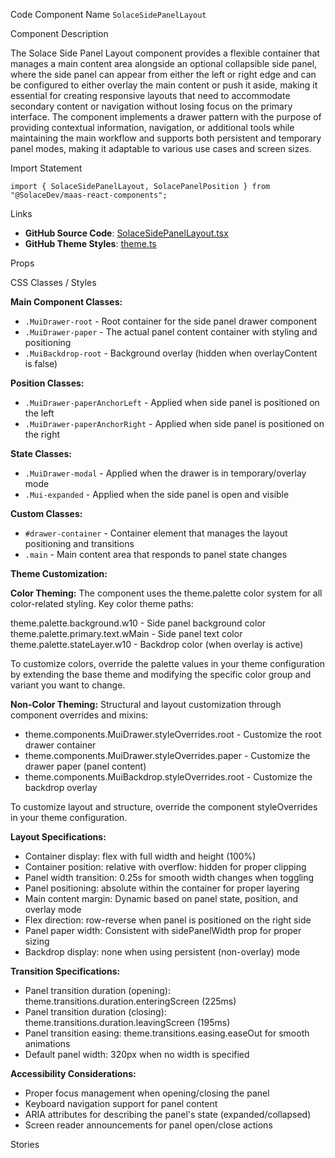 
<Meta of={SolaceSidePanelLayoutStories} />

<Title>Side Panel Layout</Title>

<Description of={SolaceSidePanelLayoutStories} />

<Subtitle>Code Component Name</Subtitle>
`SolaceSidePanelLayout`

<Subtitle>Component Description</Subtitle>

The Solace Side Panel Layout component provides a flexible container that manages a main content area alongside an optional collapsible side panel, where the side panel can appear from either the left or right edge and can be configured to either overlay the main content or push it aside, making it essential for creating responsive layouts that need to accommodate secondary content or navigation without losing focus on the primary interface. The component implements a drawer pattern with the purpose of providing contextual information, navigation, or additional tools while maintaining the main workflow and supports both persistent and temporary panel modes, making it adaptable to various use cases and screen sizes.

<Subtitle>Import Statement</Subtitle>

```tsx
import { SolaceSidePanelLayout, SolacePanelPosition } from "@SolaceDev/maas-react-components";
```

<Subtitle>Links</Subtitle>

- **GitHub Source Code**: [SolaceSidePanelLayout.tsx](https://github.com/SolaceDev/maas-react-components/blob/main/src/components/layout/SolaceSidePanelLayout.tsx)
- **GitHub Theme Styles**: <a href="https://github.com/SolaceDev/maas-react-components/blob/main/src/resources/theme.ts" target="_blank">theme.ts</a>

<Subtitle>Props</Subtitle>

<ArgTypes of={SolaceSidePanelLayoutStories} />

<Subtitle>CSS Classes / Styles</Subtitle>

**Main Component Classes:**

- `.MuiDrawer-root` - Root container for the side panel drawer component
- `.MuiDrawer-paper` - The actual panel content container with styling and positioning
- `.MuiBackdrop-root` - Background overlay (hidden when overlayContent is false)

**Position Classes:**

- `.MuiDrawer-paperAnchorLeft` - Applied when side panel is positioned on the left
- `.MuiDrawer-paperAnchorRight` - Applied when side panel is positioned on the right

**State Classes:**

- `.MuiDrawer-modal` - Applied when the drawer is in temporary/overlay mode
- `.Mui-expanded` - Applied when the side panel is open and visible

**Custom Classes:**

- `#drawer-container` - Container element that manages the layout positioning and transitions
- `.main` - Main content area that responds to panel state changes

**Theme Customization:**

**Color Theming:**
The component uses the theme.palette color system for all color-related styling. Key color theme paths:

<div style={{ display: "flex", alignItems: "center", margin: "8px 0" }}>
	<div
		style={{
			width: "16px",
			height: "16px",
			backgroundColor: "#FFFFFF",
			border: "1px solid rgba(0,0,0,0.2)",
			borderRadius: "3px",
			marginRight: "8px"
		}}
	></div>
	<span>theme.palette.background.w10 - Side panel background color</span>
</div>
<div style={{ display: "flex", alignItems: "center", margin: "8px 0" }}>
	<div
		style={{
			width: "16px",
			height: "16px",
			backgroundColor: "#273749",
			border: "1px solid rgba(0,0,0,0.2)",
			borderRadius: "3px",
			marginRight: "8px"
		}}
	></div>
	<span>theme.palette.primary.text.wMain - Side panel text color</span>
</div>
<div style={{ display: "flex", alignItems: "center", margin: "8px 0" }}>
	<div
		style={{
			width: "16px",
			height: "16px",
			backgroundColor: "rgba(3, 34, 59, 0.1)",
			border: "1px solid rgba(0,0,0,0.2)",
			borderRadius: "3px",
			marginRight: "8px"
		}}
	></div>
	<span>theme.palette.stateLayer.w10 - Backdrop color (when overlay is active)</span>
</div>

To customize colors, override the palette values in your theme configuration by extending the base theme and modifying the specific color group and variant you want to change.

**Non-Color Theming:**
Structural and layout customization through component overrides and mixins:

- theme.components.MuiDrawer.styleOverrides.root - Customize the root drawer container
- theme.components.MuiDrawer.styleOverrides.paper - Customize the drawer paper (panel content)
- theme.components.MuiBackdrop.styleOverrides.root - Customize the backdrop overlay

To customize layout and structure, override the component styleOverrides in your theme configuration.

**Layout Specifications:**

- Container display: flex with full width and height (100%)
- Container position: relative with overflow: hidden for proper clipping
- Panel width transition: 0.25s for smooth width changes when toggling
- Panel positioning: absolute within the container for proper layering
- Main content margin: Dynamic based on panel state, position, and overlay mode
- Flex direction: row-reverse when panel is positioned on the right side
- Panel paper width: Consistent with sidePanelWidth prop for proper sizing
- Backdrop display: none when using persistent (non-overlay) mode

**Transition Specifications:**

- Panel transition duration (opening): theme.transitions.duration.enteringScreen (225ms)
- Panel transition duration (closing): theme.transitions.duration.leavingScreen (195ms)
- Panel transition easing: theme.transitions.easing.easeOut for smooth animations
- Default panel width: 320px when no width is specified

**Accessibility Considerations:**

- Proper focus management when opening/closing the panel
- Keyboard navigation support for panel content
- ARIA attributes for describing the panel's state (expanded/collapsed)
- Screen reader announcements for panel open/close actions

<Subtitle>Stories</Subtitle>

<CustomStories />
